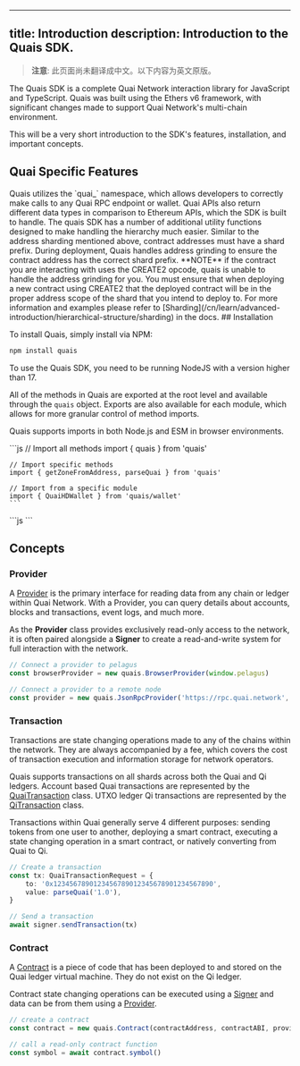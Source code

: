 <!-- AUTO-GENERATED-CONTENT:START (ENGLISH-COPY) -->
---
title: Introduction
description: Introduction to the Quais SDK.
---

> **注意**: 此页面尚未翻译成中文。以下内容为英文原版。

The Quais SDK is a complete Quai Network interaction library for JavaScript and TypeScript. Quais was built using the Ethers v6 framework, with significant changes made to support Quai Network's multi-chain environment.

This will be a very short introduction to the SDK's features, installation, and important concepts.

## Quai Specific Features

<CardGroup cols={1}>
	<Card
		title='API Compatibility'
		icon='code-branch'
	>
		Quais utilizes the `quai_` namespace, which allows developers to correctly make calls to any Quai RPC endpoint or wallet. Quai APIs also
		return different data types in comparison to Ethereum APIs, which the SDK is built to handle.
	</Card>
	<Card
		title='Utilities'
		icon='wrench-simple'
	>
		The quais SDK has a number of additional utility functions designed to make handling the hierarchy much easier.
	</Card>
	<Card
		title='Contract Address Grinding'
		icon='grid-5'
	>
		Similar to the address sharding mentioned above, contract addresses must have a shard prefix. During deployment, Quais handles address
		grinding to ensure the contract address has the correct shard prefix.
	</Card>
</CardGroup>
	<Warning>
		**NOTE** if the contract you are interacting with uses the CREATE2 opcode, quais is unable to handle the address grinding for you. You
		must ensure that when deploying a new contract using CREATE2 that the deployed contract will be in the proper address scope of the shard
		that you intend to deploy to. For more information and examples please refer to [Sharding](/cn/learn/advanced-introduction/hierarchical-structure/sharding)
		in the docs.
	</Warning>
## Installation

To install Quais, simply install via NPM:

```bash
npm install quais
```

<Warning>To use the Quais SDK, you need to be running NodeJS with a version higher than 17.</Warning>

All of the methods in Quais are exported at the root level and available through the `quais` object. Exports are also available for each module, which allows for more granular control of method imports.

Quais supports imports in both Node.js and ESM in browser environments.

<Tabs>
  <Tab title="import in Node.js">
    ```js
    // Import all methods
    import { quais } from 'quais'

    // Import specific methods
    import { getZoneFromAddress, parseQuai } from 'quais'

    // Import from a specific module
    import { QuaiHDWallet } from 'quais/wallet'
    ```

  </Tab>
  <Tab title="import in ESM">
    ```js
    <script type="module">
      import { quais } from "./dist/quais.min.js";
    </script>
    ```

  </Tab>
</Tabs>

## Concepts

### Provider

A [Provider](/cn/sdk/content/interfaces/Provider) is the primary interface for reading data from any chain or ledger within Quai Network. With a Provider, you can query details about accounts, blocks and transactions, event logs, and much more.

As the **Provider** class provides exclusively read-only access to the network, it is often paired alongside a **Signer** to create a read-and-write system for full interaction with the network.

```js
// Connect a provider to pelagus
const browserProvider = new quais.BrowserProvider(window.pelagus)

// Connect a provider to a remote node
const provider = new quais.JsonRpcProvider('https://rpc.quai.network', undefined, { usePathing: true })
```

### Transaction

Transactions are state changing operations made to any of the chains within the network. They are always accompanied by a fee, which covers the cost of transaction execution and information storage for network operators.

Quais supports transactions on all shards across both the Quai and Qi ledgers. Account based Quai transactions are represented by the [QuaiTransaction](/cn/sdk/content/classes/QuaiTransaction) class. UTXO ledger Qi transactions are represented by the [QiTransaction](/cn/sdk/content/classes/QiTransaction) class.

Transactions within Quai generally serve 4 different purposes: sending tokens from one user to another, deploying a smart contract, executing a state changing operation in a smart contract, or natively converting from Quai to Qi.

```ts
// Create a transaction
const tx: QuaiTransactionRequest = {
	to: '0x1234567890123456789012345678901234567890',
	value: parseQuai('1.0'),
}

// Send a transaction
await signer.sendTransaction(tx)
```

### Contract

A [Contract](/cn/sdk/content/classes/Contract) is a piece of code that has been deployed to and stored on the Quai ledger virtual machine. They do not exist on the Qi ledger.

Contract state changing operations can be executed using a [Signer](/cn/sdk/content/interfaces/Signer) and data can be from them using a [Provider](/cn/sdk/content/interfaces/Provider).

```js
// create a contract
const contract = new quais.Contract(contractAddress, contractABI, provider)

// call a read-only contract function
const symbol = await contract.symbol()
```
